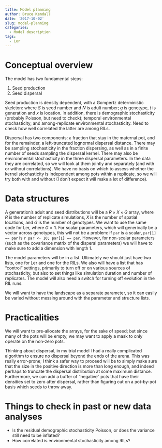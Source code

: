 ```yaml
---
title: Model planning
author: Bruce Kendall
date: '2017-10-02'
slug: model-planning
categories:
  - Model description
tags:
  - Ler
---
```


# Conceptual overview
The model has two fundamental steps:

1. Seed production
2. Seed dispersal

Seed production is density dependent, with a Gompertz deterministic skeleton:
\begin{equation}
\log(S_{g,t,x}) = a_g + b_g \log(N_{g,t,x}),
\end{equation}
where $S$ is seed number and $N$ is adult number; $g$ is genotype, $t$ is generation and $x$ is location. In addition, there is demographic stochasticity (probably Poisson, but need to check); temporal environmental stochasticity; and among-replicate environmental stochasticity. Need to check how well correlated the latter are among RILs.

Dispersal has two components: a fraction that stay in the maternal pot, and for the remainder, a left-truncated lognormal dispersal distance. There may be sampling stochasticity in the fraction dispersing, as well as in a finite number of seeds sampling the dispersal kernel. There may also be environmental stochasticity in the three dispersal parameters. In the data they are correlated, so we will look at them jointly and separately (and with or without correlations). We have no basis on which to assess whether the kernel stochasticity is independent among pots within a replicate, so we will try both with and without (I don't expect it will make a lot of difference).

# Data structures
A generation's adult and seed distributions will be a $R \times X \times G$ array, where $R$ is the number of replicate simulations, $X$ is the number of spatial locations, and $G$ is the number of genotypes. We want to use the same code for Ler, where $G=1$. For scalar parameters, which will generically be a vector across genotypes, this will not be a problem: if `par` is a scalar, `par[1] == par` is `r par <- 10; par[1] == par`. However, for non-scalar parameters (such as the covariance matrix of the disperal parameters) we will have to make sure to add a dimension with length 1.

The model parameters will be in a list. Ultimately we should just have two lists, one for Ler and one for the RILs. We also will have a list that has "control" settings, primarily to turn off or on various sources of stochasticity, but also to set things like simulation duration and number of replicates. The model will also need a switch for turning off evolution in the RIL runs.

We will want to have the landscape as a separate parameter, so it can easily be varied without messing around with the parameter and structure lists.

# Practicalities
We will want to pre-allocate the arrays, for the sake of speed; but since many of the pots will be empty, we may want to apply a mask to only operate on the non-zero pots.

Thinking about dispersal, in my trial model I had a really complicated algorithm to ensure no dispersal beyond the ends of the arena. This was really error-prone; I think a safer way to proceed will be to simply make sure that the size in the positive direction is more than long enough, and indeed perhaps to truncate the dispersal distribution at some maximum distance. Furthermore, we can add a buffer of "negative" pots that have their densities set to zero after dispersal, rather than figuring out on a pot-by-pot basis which seeds to throw away.


# Things to check in past or new data analyses
- Is the residual demographic stochasticity Poisson, or does the variance still need to be inflated?
- How correlated is environmental stochasticity  among RILs?
